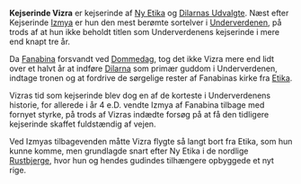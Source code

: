 {{title:Vizra}}
{{author:Laura Holmegaard}}
{{timestamp:2009-10-28T15:33:53Z}}
{{copyright:Vizra}}
'''Kejserinde Vizra''' er kejserinde af [[Ny Etika]] og [[Dilarnas Udvalgte]]. Næst efter Kejserinde [[Izmya]] er hun den mest berømte sortelver i [[Underverdenen]], på trods af at hun ikke beholdt titlen som Underverdenens kejserinde i mere end knapt tre år.

Da [[Fanabina]] forsvandt ved [[Dommedag]], tog det ikke Vizra mere end lidt over et halvt år at indføre [[Dilarna]] som primær guddom i Underverdenen, indtage tronen og at fordrive de sørgelige rester af Fanabinas kirke fra [[Etika]].

Vizras tid som kejserinde blev dog en af de korteste i Underverdenens historie, for allerede 
i år 4 e.D. vendte Izmya af Fanabina tilbage med fornyet styrke, på trods af Vizras indædte forsøg på at få den tidligere kejserinde skaffet fuldstændig af vejen.

Ved Izmyas tilbagevenden måtte Vizra flygte så langt bort fra Etika, som hun kunne komme, men grundlagde snart efter Ny Etika i de nordlige [[Rustbjergene|Rustbjerge]], hvor hun og hendes gudindes tilhængere opbyggede et nyt rige.